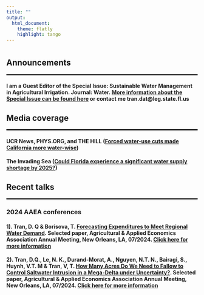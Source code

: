 ```yaml
---
title: ""
output: 
  html_document:
    theme: flatly
    highlight: tango
---
```


#
#
<!-- <link rel="stylesheet" href="style.css" type="text/css"> -->


<!-- <style> -->
<!-- body { -->
<!-- text-align: justify} -->
<!-- </style> -->


## **Announcements**
<hr style="border:1px solid black"> <!-- add black line -->
#### I am a Guest Editor of the Special Issue: Sustainable Water Management in Agricultural Irrigation. Journal: Water. [More information about the Special Issue can be found here](https://www.mdpi.com/journal/water/special_issues/JD60IDD43H) or contact me tran.dat@leg.state.fl.us


## **Media coverage**
<hr style="border:1px solid black"> <!-- add black line -->

#### UCR News, PHYS.ORG, and THE HILL ([Forced water-use cuts made California more water-wise](https://thehill.com/policy/equilibrium-sustainability/3971061-forced-conservation-measures-made-californians-more-water-wise-study/))


#### The Invading Sea ([Could Florida experience a significant water supply shortage by 2025?](https://www.theinvadingsea.com/2024/09/10/florida-water-supply-shortage-2025-infrastructure-legislature-seminole-compact-taxwatch/))


## **Recent talks**
<hr style="border:1px solid black"> <!-- add black line -->

### **2024 AAEA conferences**

#### 1). **Tran, D. Q** & Borisova, T. [Forecasting Expenditures to Meet Regional Water Demand](https://ageconsearch.umn.edu/record/343688/files/28291.pdf). Selected paper, Agricultural & Applied Economics Association Annual Meeting, New Orleans, LA, 07/2024. [Click here for more information](https://ageconsearch.umn.edu/record/343688/files/28291.pdf)

#### 2). **Tran, D.Q.**, Le, N. K., Durand-Morat, A., Nguyen, N.T. N., Bairagi, S., Huynh, V.T. M & Tran, V, T. [How Many Acres Do We Need to Fallow to Control Saltwater Intrusion in a Mega-Delta under Uncertainty?](https://ageconsearch.umn.edu/record/343689/files/28293.pdf). Selected paper, Agricultural & Applied Economics Association Annual Meeting, New Orleans, LA, 07/2024. [Click here for more information](https://ageconsearch.umn.edu/record/343689/files/28293.pdf)
